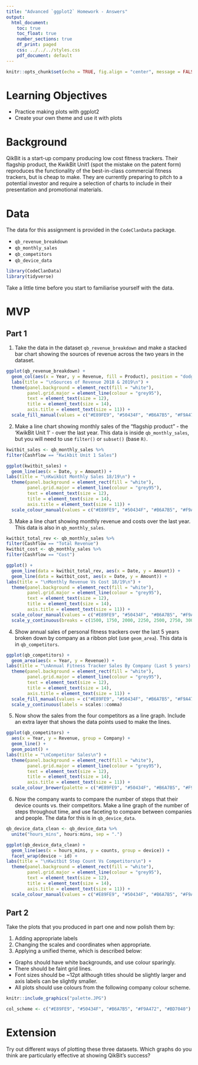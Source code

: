 ```yaml
---
title: "Advanced `ggplot2` Homework - Answers"
output:
  html_document:
    toc: true
    toc_float: true
    number_sections: true
    df_print: paged
    css: ../../../styles.css
    pdf_document: default
---
```

  
```r
knitr::opts_chunk$set(echo = TRUE, fig.align = "center", message = FALSE)
```

# Learning Objectives<br>

* Practice making plots with ggplot2
* Create your own theme and use it with plots

# Background

QikBit is a start-up company producing low cost fitness trackers. Their flagship product, the KwikBit Unit1 (spot the mistake on the patent form) reproduces the functionality of the best-in-class commercial fitness trackers, but is cheap to make.  They are currently preparing to pitch to a potential investor and require a selection of charts to include in their presentation and promotional materials.

# Data

The data for this assignment is provided in the `CodeClanData` package.

* `qb_revenue_breakdown`
* `qb_monthly_sales`
* `qb_competitors`
* `qb_device_data`

```r
library(CodeClanData)
library(tidyverse)
```

Take a little time before you start to familiarise yourself with the data.

# MVP

## Part 1

1. Take the data in the dataset `qb_revenue_breakdown` and make a stacked bar chart showing the sources of revenue across the two years in the dataset.

```r
ggplot(qb_revenue_breakdown) + 
  geom_col(aes(x = Year, y = Revenue, fill = Product), position = "dodge") +
  labs(title = "\nSources of Revenue 2018 & 2019\n") + 
  theme(panel.background = element_rect(fill = "white"),
        panel.grid.major = element_line(colour = "grey95"),
        text = element_text(size = 12),
        title = element_text(size = 14),
        axis.title = element_text(size = 11)) +
  scale_fill_manual(values = c("#E89FE9", "#50434F", "#B6A7B5", "#F9A472", "#BD7040"))
```


2.	Make a line chart showing monthly sales of the "flagship product" - the 'KwikBit Unit 1' - over the last year. This data is inside `qb_monthly_sales`, but you will need to use `filter()` or `subset()` (base `R)`.

```r
kwitbit_sales <- qb_monthly_sales %>% 
filter(Cashflow == "Kwikbit Unit 1 Sales")

ggplot(kwitbit_sales) + 
  geom_line(aes(x = Date, y = Amount)) +
labs(title = "\nKwikbit Monthly Sales 18/19\n") + 
  theme(panel.background = element_rect(fill = "white"),
        panel.grid.major = element_line(colour = "grey95"),
        text = element_text(size = 12),
        title = element_text(size = 14),
        axis.title = element_text(size = 11)) +
  scale_colour_manual(values = c("#E89FE9", "#50434F", "#B6A7B5", "#F9A472", "#BD7040")) 
```


3.	Make a line chart showing monthly revenue and costs over the last year. This data is also in `qb_monthly_sales`.								

```r
kwitbit_total_rev <- qb_monthly_sales %>% 
filter(Cashflow == "Total Revenue")
kwitbit_cost <- qb_monthly_sales %>% 
filter(Cashflow == "Cost")

ggplot() + 
  geom_line(data = kwitbit_total_rev, aes(x = Date, y = Amount)) +
  geom_line(data = kwitbit_cost, aes(x = Date, y = Amount)) +
labs(title = "\nMonthly Revenue Vs Cost 18/19\n") + 
  theme(panel.background = element_rect(fill = "white"),
        panel.grid.major = element_line(colour = "grey95"),
        text = element_text(size = 12),
        title = element_text(size = 14),
        axis.title = element_text(size = 11)) +
  scale_colour_manual(values = c("#E89FE9", "#50434F", "#B6A7B5", "#F9A472", "#BD7040")) + 
  scale_y_continuous(breaks = c(1500, 1750, 2000, 2250, 2500, 2750, 3000), limits = c(1500, 3000))
```


4.	Show annual sales of personal fitness trackers over the last 5 years broken down by company as a ribbon plot (use `geom_area`). This data is in `qb_competitors`.

```r
ggplot(qb_competitors) +
  geom_area(aes(x = Year, y = Revenue)) +
labs(title = "\nAnnual Fitness Tracker Sales By Company (Last 5 years) \n") + 
  theme(panel.background = element_rect(fill = "white"),
        panel.grid.major = element_line(colour = "grey95"),
        text = element_text(size = 12),
        title = element_text(size = 14),
        axis.title = element_text(size = 11)) +
  scale_fill_manual(values = c("#E89FE9", "#50434F", "#B6A7B5", "#F9A472", "#BD7040")) + 
  scale_y_continuous(labels = scales::comma)
```

5. Now show the sales from the four competitors as a line graph. Include an extra layer that shows the data points used to make the lines.

```r
ggplot(qb_competitors) +
  aes(x = Year, y = Revenue, group = Company) +
  geom_line() +
  geom_point() +
labs(title = "\nCompetitor Sales\n") + 
  theme(panel.background = element_rect(fill = "white"),
        panel.grid.major = element_line(colour = "grey95"),
        text = element_text(size = 12),
        title = element_text(size = 14),
        axis.title = element_text(size = 11)) +
  scale_colour_brewer(palette = c("#E89FE9", "#50434F", "#B6A7B5", "#F9A472", "#BD7040"))
```


6. Now the company wants to compare the number of steps that their device counts vs. their competitors. Make a line graph of the number of steps throughout time, and use faceting to compare between companies and people. The data for this is in `qb_device_data`.

```r
qb_device_data_clean <- qb_device_data %>% 
  unite("hours_mins", hours:mins, sep = ".")

ggplot(qb_device_data_clean) +
  geom_line(aes(x = hours_mins, y = counts, group = device)) +
  facet_wrap(device ~ id) + 
labs(title = "\nKwitbit Step Count Vs Competitors\n") + 
  theme(panel.background = element_rect(fill = "white"),
        panel.grid.major = element_line(colour = "grey95"),
        text = element_text(size = 12),
        title = element_text(size = 14),
        axis.title = element_text(size = 11)) +
  scale_colour_manual(values = c("#E89FE9", "#50434F", "#B6A7B5", "#F9A472", "#BD7040"))
```


## Part 2 

Take the plots that you produced in part one and now polish them by:

1. Adding appropriate labels
2. Changing the scales and coordinates when appropriate.
3. Applying a unified theme, which is described below:
  * Graphs should have white backgrounds, and use colour sparingly.
  * There should be faint grid lines.
  * Font sizes should be ~12pt although titles should be slightly larger and axis labels can be slightly smaller. 
  * All plots should use colours from the following company colour scheme.


```r
knitr::include_graphics("palette.JPG")
```

```r
col_scheme <- c("#E89FE9", "#50434F", "#B6A7B5", "#F9A472", "#BD7040")
```


# Extension

Try out different ways of plotting these three datasets. Which graphs do you think are particularly effective at showing QikBit's success?
